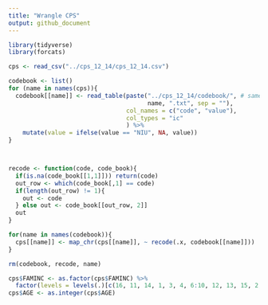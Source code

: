 ```yaml
---
title: "Wrangle CPS"
output: github_document
---
```


```r
library(tidyverse)
library(forcats)
```

```r
cps <- read_csv("../cps_12_14/cps_12_14.csv")

codebook <- list()
for (name in names(cps)){ 
  codebook[[name]] <- read_table(paste("../cps_12_14/codebook/", # same note ^^
                                       name, ".txt", sep = ""), 
                                 col_names = c("code", "value"),
                                 col_types = "ic"
                                 ) %>% 
    mutate(value = ifelse(value == "NIU", NA, value))
}



recode <- function(code, code_book){
  if(is.na(code_book[[1,1]])) return(code)
  out_row <- which(code_book[,1] == code)
  if(length(out_row) != 1){
    out <- code
  } else out <- code_book[[out_row, 2]]
  out
}

for(name in names(codebook)){
  cps[[name]] <- map_chr(cps[[name]], ~ recode(.x, codebook[[name]]))
}

rm(codebook, recode, name)

cps$FAMINC <- as.factor(cps$FAMINC) %>% 
  factor(levels = levels(.)[c(16, 11, 14, 1, 3, 4, 6:10, 12, 13, 15, 2, 5)])
cps$AGE <- as.integer(cps$AGE)
```

